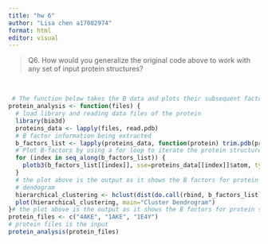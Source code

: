 ```yaml
---
title: "hw 6"
author: "Lisa chen a17082974"
format: html
editor: visual
---
```


> Q6. How would you generalize the original code above to work with any set of input protein structures?

\

```r
 # The function below takes the B data and plots their subsequent factors for each individual protein and reads the trends from the previous questions
protein_analysis <- function(files) {
  # load library and reading data files of the protein
  library(bio3d)
  proteins_data <- lapply(files, read.pdb)
  # B factor information being extracted
  b_factors_list <- lapply(proteins_data, function(protein) trim.pdb(protein, chain="A", elety="CA")$atom$b)
  # Plot B-factors by using a for loop to iterate the protein structure
  for (index in seq_along(b_factors_list)) {
    plotb3(b_factors_list[[index]], sse=proteins_data[[index]]$atom, typ="l", ylab="Bfactor", main=paste("Protein ", index))
  }
  # the plot above is the output as it shows the B factors for protein similarity. THe for loop allows the b factors and protein data to loop and make it more "readable"
  # dendogram 
  hierarchical_clustering <- hclust(dist(do.call(rbind, b_factors_list)))
  plot(hierarchical_clustering, main="Cluster Dendrogram")
}# the plot above is the output as it shows the B factors for protein similarity.
protein_files <- c("4AKE", "1AKE", "1E4Y")
# protein files is the input
protein_analysis(protein_files)
```
